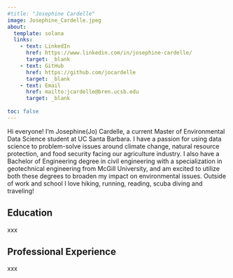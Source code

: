 ```yaml
---
#title: "Josephine Cardelle"
image: Josephine_Cardelle.jpeg
about: 
  template: solana
  links: 
    - text: LinkedIn
      href: https://www.linkedin.com/in/josephine-cardelle/
      target: _blank
    - text: GitHub
      href: https://github.com/jocardelle
      target: _blank
    - text: Email
      href: mailto:jcardelle@bren.ucsb.edu
      target: _blank
      
toc: false
---
```


Hi everyone! I’m Josephine(Jo) Cardelle, a current Master of Environmental Data Science student at UC Santa Barbara. I have a passion for using data science to problem-solve issues around climate change, natural resource protection, and food security facing our agriculture industry. I also have a Bachelor of Engineering degree in civil engineering with a specialization in geotechnical engineering from McGill University, and am excited to utilize both these degrees to broaden my impact on environmental issues.  Outside of work and school I love hiking, running, reading, scuba diving and traveling!

## Education

xxx

## Professional Experience

xxx